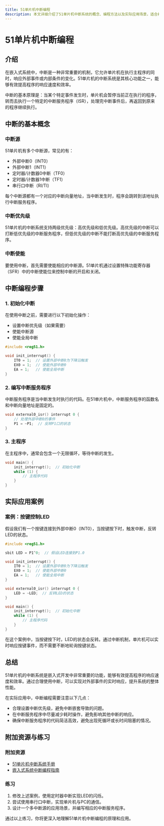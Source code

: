 ```yaml
---
title: 51单片机中断编程
description: 本文详细介绍了51单片机中断系统的概念、编程方法以及实际应用场景，适合初学者学习。
---
```


# 51单片机中断编程

## 介绍

在嵌入式系统中，中断是一种非常重要的机制，它允许单片机在执行主程序的同时，响应外部事件或内部条件的变化。51单片机的中断系统是其核心功能之一，能够有效提高程序的响应速度和效率。

中断的基本原理是：当某个特定事件发生时，单片机会暂停当前正在执行的程序，转而去执行一个特定的中断服务程序（ISR），处理完中断事件后，再返回到原来的程序继续执行。

## 中断的基本概念

### 中断源

51单片机有多个中断源，常见的有：

- 外部中断0（INT0）
- 外部中断1（INT1）
- 定时器/计数器0中断（TF0）
- 定时器/计数器1中断（TF1）
- 串行口中断（RI/TI）

每个中断源都有一个对应的中断向量地址，当中断发生时，程序会跳转到该地址执行中断服务程序。

### 中断优先级

51单片机的中断系统支持两级优先级：高优先级和低优先级。高优先级的中断可以打断低优先级的中断服务程序，但低优先级的中断不能打断高优先级的中断服务程序。

### 中断使能

要使用中断，首先需要使能相应的中断源。51单片机通过设置特殊功能寄存器（SFR）中的中断使能位来控制中断的开启和关闭。

## 中断编程步骤

### 1. 初始化中断

在使用中断之前，需要进行以下初始化操作：

- 设置中断优先级（如果需要）
- 使能中断源
- 使能全局中断

```c
#include <reg51.h>

void init_interrupt() {
    IT0 = 1;  // 设置外部中断0为下降沿触发
    EX0 = 1;  // 使能外部中断0
    EA = 1;   // 使能全局中断
}
```

### 2. 编写中断服务程序

中断服务程序是当中断发生时执行的代码。在51单片机中，中断服务程序的函数名和中断向量地址是固定的。

```c
void external0_isr() interrupt 0 {
    // 处理外部中断0的事件
    P1 = ~P1;  // 反转P1口的状态
}
```

### 3. 主程序

在主程序中，通常会包含一个无限循环，等待中断的发生。

```c
void main() {
    init_interrupt();  // 初始化中断
    while (1) {
        // 主程序代码
    }
}
```

## 实际应用案例

### 案例：按键控制LED

假设我们有一个按键连接到外部中断0（INT0），当按键按下时，触发中断，反转LED的状态。

```c
#include <reg51.h>

sbit LED = P1^0;  // 假设LED连接到P1.0

void init_interrupt() {
    IT0 = 1;  // 设置外部中断0为下降沿触发
    EX0 = 1;  // 使能外部中断0
    EA = 1;   // 使能全局中断
}

void external0_isr() interrupt 0 {
    LED = ~LED;  // 反转LED的状态
}

void main() {
    init_interrupt();  // 初始化中断
    while (1) {
        // 主程序代码
    }
}
```

在这个案例中，当按键按下时，LED的状态会反转。通过中断机制，单片机可以实时响应按键事件，而不需要不断地轮询按键状态。

## 总结

51单片机的中断系统是嵌入式开发中非常重要的功能，能够有效提高程序的响应速度和效率。通过合理使用中断，可以实现对外部事件的实时响应，提升系统的整体性能。

在实际应用中，中断编程需要注意以下几点：

- 合理设置中断优先级，避免中断嵌套导致的问题。
- 在中断服务程序中尽量减少耗时操作，避免影响其他中断的响应。
- 确保中断服务程序的代码简洁高效，避免出现死循环或长时间阻塞的情况。

## 附加资源与练习

### 附加资源

- [51单片机中断系统手册](https://www.example.com)
- [嵌入式系统中断编程指南](https://www.example.com)

### 练习

1. 修改上述案例，使用定时器中断实现LED的闪烁。
2. 尝试使用串行口中断，实现单片机与PC的通信。
3. 设计一个多中断源的应用场景，并编写相应的中断服务程序。

通过以上练习，你将更深入地理解51单片机中断编程的原理和应用。